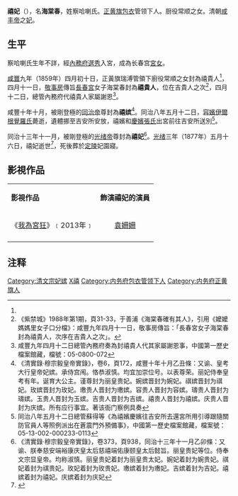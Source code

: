 '''禧妃'''（{{bd|19世纪||1877年|CatIdx=C}}），名'''海棠春'''，姓察哈喇氏。[[正黄旗|正黄旗]][[包衣|包衣]]管领下人。厨役常顺之女。清朝[[咸丰帝|咸丰帝]]之[[妃|妃]]。　

==生平==

察哈喇氏生年不詳，經[[內務府選秀|內務府選秀]]入宮，成為长春宫[[官女子|宮女]]。

[[咸丰_(年号)|咸豐]]九年（1859年）四月初十日，正黃旗瑞溥管領下廚役常順之女封為禧貴人<ref name=a/>，四月十一日，[[敬事房|敬事房]]傳旨[[長春宮|長春宮]]女子海棠春封為'''禧貴人'''，位在吉貴人之次<ref>《紫禁城》1988年第1期，頁31-33，于善浦《海棠春確有其人》，引用《嬤嬤媽媽里女子口分檔》：咸豐九年四月十一日，敬事房傳旨：「長春宮女子海棠春封為禧貴人，次序在吉貴人之次」。</ref>，四月十二日，總管內務府代禧貴人家屬謝恩<ref name=a>咸豐九年四月十二日總管內務府奏為封禧貴人代其家屬謝恩事，中國第一歷史檔案館藏，檔號：05-0800-072</ref>。

咸豐十年十月，被剛登極的[[同治帝|同治帝]]尊封為'''禧嫔'''<ref>《清實錄‧穆宗毅皇帝實錄》，卷6，頁172，咸豐十年十月乙丑條：又谕、皇考大行皇帝妃嫔。承侍宫闱。恪恭淑慎。均宜加崇位号。以表尊荣。丽妃侍奉皇考有年。诞育大公主。谨尊封为丽皇贵妃。婉嫔晋封为婉妃。祺嫔晋封为祺妃。玫嫔晋封为玫妃。璷贵人晋封为璷嫔。容贵人晋封为容嫔。璹贵人晋封为璹嫔。玉贵人晋封为玉嫔。吉贵人晋封为吉嫔。禧贵人晋封为禧嫔。庆贵人晋封为庆嫔。所有应行事宜。著该衙门察例具奏</ref>。同治八年五月十二日，[[容嬪|容嬪伊爾根覺羅氏]]薨逝，遺體挪至吉安所安放，禧嬪和[[慶妃|慶嬪張氏]]出宮前往吉安所送別<ref> 同治八年五月十二日總管蘇得等《為禧嬪慶嬪往吉安所去還宮所用引導跟隨關防官員人等照例派出在蒼震門外預備事》，中國第一歷史檔案館藏，檔案號：05-13-002-000233-0113</ref>。

同治十三年十一月，被剛登極的[[光绪帝|光绪帝]]尊封為'''禧妃'''<ref>《清實錄‧穆宗毅皇帝實錄》，卷373，頁938，同治十三年十一月乙卯條：又谕、朕奉慈安端裕康庆皇太后慈禧端佑康颐皇太后懿旨。丽皇贵妃等位。侍奉文宗显皇帝。均称淑慎。丽皇贵妃着封为丽皇贵太妃。婉妃着封为婉贵妃。祺妃着封为祺贵妃。玫妃着封为玫贵妃。璷嫔着封为璷妃。吉嫔着封为吉妃。禧嫔着封为禧妃。庆嫔着封为庆妃</ref>。[[光绪|光绪]]三年（1877年）五月十六日，禧妃逝世<ref>{{cite book zh |author=王佩-{環}- |coauthors= |title=清宫后妃 |othertitle= |format= |editor= |others= |edition= |chapterauthor= |chapter= |chapterformat= |location=沈阳 |publisher=辽宁大学出版社 |date=1993年12月 |pages=351 |accessdate= |id=ISBN 7561021445 |doi = |url= |quote = }}</ref>，死後葬於[[清定陵|定陵]]妃園寢。

== 影視作品 ==
{{Sect-stub}}
{| class="wikitable" style="width:70%;"
|-  style="background:cornflowerblue; color:white; text-align:center;"
|'''影視作品'''||'''飾演禧妃的演員'''
|-
| style="text-align:center;"|《[[我為宮狂|我為宮狂]]》﹝2013年﹞|| style="text-align:center;"|[[袁姍姍|袁姍姍]]
|-
|}

== 注释 ==

{{Reflist|2}}

{{清文宗皇室}}
[[Category:清文宗妃嫔|Category:清文宗妃嫔]]
[[Category:清朝妃|X禧]]
[[Category:内务府包衣管领下人|Category:内务府包衣管领下人]]
[[Category:内务府正黄旗人|Category:内务府正黄旗人]]